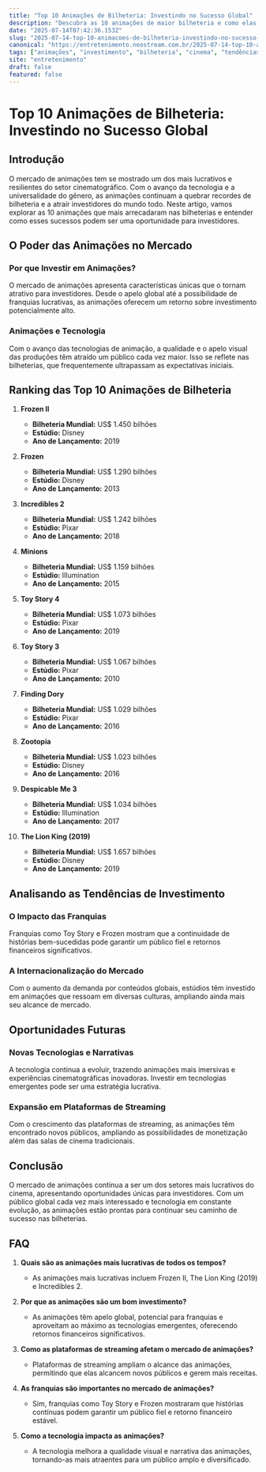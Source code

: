 ```yaml
---
title: "Top 10 Animações de Bilheteria: Investindo no Sucesso Global"
description: "Descubra as 10 animações de maior bilheteria e como elas impactam o mercado. Explore oportunidades de investimento e tendências futuras."
date: "2025-07-14T07:42:36.153Z"
slug: "2025-07-14-top-10-animacoes-de-bilheteria-investindo-no-sucesso-global"
canonical: "https://entretenimento.neostream.com.br/2025-07-14-top-10-animacoes-de-bilheteria-investindo-no-sucesso-global"
tags: ["animações", "investimento", "bilheteria", "cinema", "tendências"]
site: "entretenimento"
draft: false
featured: false
---
```


# Top 10 Animações de Bilheteria: Investindo no Sucesso Global

## Introdução

O mercado de animações tem se mostrado um dos mais lucrativos e resilientes do setor cinematográfico. Com o avanço da tecnologia e a universalidade do gênero, as animações continuam a quebrar recordes de bilheteria e a atrair investidores do mundo todo. Neste artigo, vamos explorar as 10 animações que mais arrecadaram nas bilheterias e entender como esses sucessos podem ser uma oportunidade para investidores.

## O Poder das Animações no Mercado

### Por que Investir em Animações?

O mercado de animações apresenta características únicas que o tornam atrativo para investidores. Desde o apelo global até a possibilidade de franquias lucrativas, as animações oferecem um retorno sobre investimento potencialmente alto.

### Animações e Tecnologia

Com o avanço das tecnologias de animação, a qualidade e o apelo visual das produções têm atraído um público cada vez maior. Isso se reflete nas bilheterias, que frequentemente ultrapassam as expectativas iniciais.

## Ranking das Top 10 Animações de Bilheteria

1. **Frozen II**
   - **Bilheteria Mundial:** US$ 1.450 bilhões
   - **Estúdio:** Disney
   - **Ano de Lançamento:** 2019

2. **Frozen**
   - **Bilheteria Mundial:** US$ 1.290 bilhões
   - **Estúdio:** Disney
   - **Ano de Lançamento:** 2013

3. **Incredibles 2**
   - **Bilheteria Mundial:** US$ 1.242 bilhões
   - **Estúdio:** Pixar
   - **Ano de Lançamento:** 2018

4. **Minions**
   - **Bilheteria Mundial:** US$ 1.159 bilhões
   - **Estúdio:** Illumination
   - **Ano de Lançamento:** 2015

5. **Toy Story 4**
   - **Bilheteria Mundial:** US$ 1.073 bilhões
   - **Estúdio:** Pixar
   - **Ano de Lançamento:** 2019

6. **Toy Story 3**
   - **Bilheteria Mundial:** US$ 1.067 bilhões
   - **Estúdio:** Pixar
   - **Ano de Lançamento:** 2010

7. **Finding Dory**
   - **Bilheteria Mundial:** US$ 1.029 bilhões
   - **Estúdio:** Pixar
   - **Ano de Lançamento:** 2016

8. **Zootopia**
   - **Bilheteria Mundial:** US$ 1.023 bilhões
   - **Estúdio:** Disney
   - **Ano de Lançamento:** 2016

9. **Despicable Me 3**
   - **Bilheteria Mundial:** US$ 1.034 bilhões
   - **Estúdio:** Illumination
   - **Ano de Lançamento:** 2017

10. **The Lion King (2019)**
    - **Bilheteria Mundial:** US$ 1.657 bilhões
    - **Estúdio:** Disney
    - **Ano de Lançamento:** 2019

## Analisando as Tendências de Investimento

### O Impacto das Franquias

Franquias como Toy Story e Frozen mostram que a continuidade de histórias bem-sucedidas pode garantir um público fiel e retornos financeiros significativos.

### A Internacionalização do Mercado

Com o aumento da demanda por conteúdos globais, estúdios têm investido em animações que ressoam em diversas culturas, ampliando ainda mais seu alcance de mercado.

## Oportunidades Futuras

### Novas Tecnologias e Narrativas

A tecnologia continua a evoluir, trazendo animações mais imersivas e experiências cinematográficas inovadoras. Investir em tecnologias emergentes pode ser uma estratégia lucrativa.

### Expansão em Plataformas de Streaming

Com o crescimento das plataformas de streaming, as animações têm encontrado novos públicos, ampliando as possibilidades de monetização além das salas de cinema tradicionais.

## Conclusão

O mercado de animações continua a ser um dos setores mais lucrativos do cinema, apresentando oportunidades únicas para investidores. Com um público global cada vez mais interessado e tecnologia em constante evolução, as animações estão prontas para continuar seu caminho de sucesso nas bilheterias.

## FAQ

1. **Quais são as animações mais lucrativas de todos os tempos?**
   - As animações mais lucrativas incluem Frozen II, The Lion King (2019) e Incredibles 2.

2. **Por que as animações são um bom investimento?**
   - As animações têm apelo global, potencial para franquias e aproveitam ao máximo as tecnologias emergentes, oferecendo retornos financeiros significativos.

3. **Como as plataformas de streaming afetam o mercado de animações?**
   - Plataformas de streaming ampliam o alcance das animações, permitindo que elas alcancem novos públicos e gerem mais receitas.

4. **As franquias são importantes no mercado de animações?**
   - Sim, franquias como Toy Story e Frozen mostraram que histórias contínuas podem garantir um público fiel e retorno financeiro estável.

5. **Como a tecnologia impacta as animações?**
   - A tecnologia melhora a qualidade visual e narrativa das animações, tornando-as mais atraentes para um público amplo e diversificado.